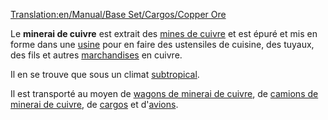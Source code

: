 [[Translation:en/Manual/Base Set/Cargos/Copper Ore]]

{{fr/Manual/Base Set/Cargos/Cargaison|nom=Minerai de cuivre
|image=en/Manual/Base Set/Industries/Copperoremine.png
|produit=[[fr/Manual/Base Set/Industries/Mine de cuivre|Mine de cuivre]]
|accepté=[[fr/Manual/Base Set/Industries/Usine|Usine]]
}}

Le '''minerai de cuivre''' est extrait des [[fr/Manual/Base Set/Industries/Mine de cuivre|mines de cuivre]] et est épuré et mis en forme dans une [[fr/Manual/Base Set/Industries/Usine|usine]] pour en faire des ustensiles de cuisine, des tuyaux, des fils et autres [[fr/Manual/Base Set/Cargos/Marchandises|marchandises]] en cuivre.

Il en se trouve que sous un climat [[fr/Manual/Climat#subtropical|subtropical]].

Il est transporté au moyen de [[fr/Manual/Base Set/Trains/Wagon de minerai de cuivre|wagons de minerai de cuivre]], de [[fr/Manual/Base Set/Road Vehicles/Camion de minerai de cuivre|camions de minerai de cuivre]], de [[fr/Manual/Bateaux|cargos]] et d'[[fr/Manual/Avions|avions]].

{{fr/Manual/Base Set/Cargos/Navbox Cargos}}